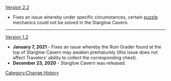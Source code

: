 [[Version 2.2]]
*Fixes an issue whereby under specific circumstances, certain [[puzzle]] mechanics could not be solved in the Starglow Cavern.
----
[[Version 1.2]]
*'''January 7, 2021''' - Fixes an issue whereby the Ruin Grader found at the top of Starglow Cavern may awaken prematurely (this issue does not affect Travelers' ability to collect the corresponding chest).
*'''December 23, 2020''' - Starglow Cavern was released.
<noinclude>[[Category:Change History]]</noinclude>